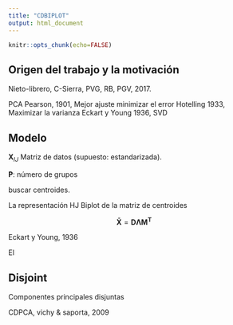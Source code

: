 ```yaml
---
title: "CDBIPLOT"
output: html_document
---
```


```r
knitr::opts_chunk(echo=FALSE)
```

## Origen del trabajo y la motivación

Nieto-librero, C-Sierra, PVG, RB, PGV, 2017.

PCA
Pearson, 1901, Mejor ajuste minimizar el error
Hotelling 1933, Maximizar la varianza
Eckart y Young 1936, SVD

## Modelo

$\mathbf{X}_{IJ}$ Matriz de datos (supuesto: estandarizada).

$\mathbf{P}:$ número de grupos

buscar centroides.

La representación HJ Biplot de la matriz de centroides

$$\mathbf{\bar{X}} = \mathbf{D \Lambda M^T}$$

Eckart y Young, 1936

El 

## Disjoint


Componentes principales disjuntas

CDPCA, vichy & saporta, 2009